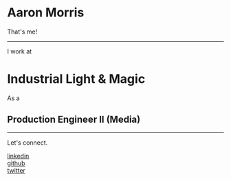 # Aaron Morris

That's me!

---

I work at

# Industrial Light & Magic

As a

## Production Engineer II (Media)

---

Let's connect.

[linkedin](https://linkedin.com/in/AAorris)  
[github](https://github.com/AAorris)  
[twitter](https://twitter.com/AAorris)  
